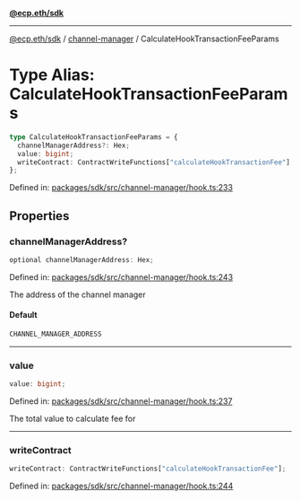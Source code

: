 [**@ecp.eth/sdk**](../../index.mdx)

***

[@ecp.eth/sdk](/sdk-reference/index.mdx) / [channel-manager](/sdk-reference/channel-manager/index.mdx) / CalculateHookTransactionFeeParams

# Type Alias: CalculateHookTransactionFeeParams

```ts
type CalculateHookTransactionFeeParams = {
  channelManagerAddress?: Hex;
  value: bigint;
  writeContract: ContractWriteFunctions["calculateHookTransactionFee"];
};
```

Defined in: [packages/sdk/src/channel-manager/hook.ts:233](https://github.com/ecp-eth/comments-monorepo/blob/main/packages/sdk/src/channel-manager/hook.ts#L233)

## Properties

### channelManagerAddress?

```ts
optional channelManagerAddress: Hex;
```

Defined in: [packages/sdk/src/channel-manager/hook.ts:243](https://github.com/ecp-eth/comments-monorepo/blob/main/packages/sdk/src/channel-manager/hook.ts#L243)

The address of the channel manager

#### Default

```ts
CHANNEL_MANAGER_ADDRESS
```

***

### value

```ts
value: bigint;
```

Defined in: [packages/sdk/src/channel-manager/hook.ts:237](https://github.com/ecp-eth/comments-monorepo/blob/main/packages/sdk/src/channel-manager/hook.ts#L237)

The total value to calculate fee for

***

### writeContract

```ts
writeContract: ContractWriteFunctions["calculateHookTransactionFee"];
```

Defined in: [packages/sdk/src/channel-manager/hook.ts:244](https://github.com/ecp-eth/comments-monorepo/blob/main/packages/sdk/src/channel-manager/hook.ts#L244)
